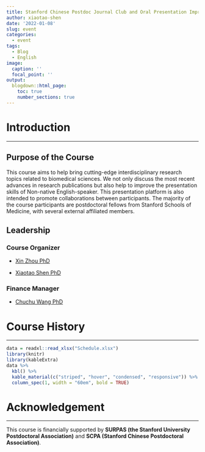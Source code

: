 ```yaml
---
title: Stanford Chinese Postdoc Journal Club and Oral Presentation Improvement
author: xiaotao-shen
date: '2022-01-08'
slug: event
categories:
  - event
tags:
  - Blog
  - English
image:
  caption: ''
  focal_point: ''
output:
  blogdown::html_page:
    toc: true
    number_sections: true
---
```


# **Introduction**

---

## **Purpose of the Course**

This course aims to help bring cutting-edge interdisciplinary research topics related to biomedical sciences. We not only discuss the most recent advances in research publications but also help to improve the presentation skills of Non-native English-speaker. This presentation platform is also intended to promote collaborations between participants. The majority of the course participants are postdoctoral fellows from Stanford Schools of Medicine, with several external affiliated members.

## **Leadership**

### **Course Organizer**

* [Xin Zhou PhD](https://www.linkedin.com/in/xinzhou-uchc/)

* [Xiaotao Shen PhD](https://www.shenxt.info/)

### **Finance Manager**

* [Chuchu Wang PhD](https://www.linkedin.com/in/chuchu-wang-71331190/)

# **Course History**

---

```r
data = readxl::read_xlsx("Schedule.xlsx")
library(knitr)
library(kableExtra)
data %>%
  kbl() %>%
  kable_material(c("striped", "hover", "condensed", "responsive")) %>% 
  column_spec(1, width = "60em", bold = TRUE)
```

# **Acknowledgement**

---

This course is financially supported by **SURPAS (the Stanford University Postdoctoral Association)** and **SCPA (Stanford Chinese Postdoctoral Association)**.